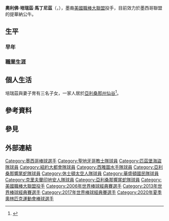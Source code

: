 {{spanish name|培瑞茲|馬丁尼茲}}
{{Infobox baseball biography
| image       = File:Oliver Perez 2019 (1).jpg
| image_size  = 270
| caption     = 2019年的培瑞茲
| name        = 奧利佛·培瑞茲<br/>Óliver Pérez 
| position    = 投手
| team        = 提華納公牛
| number      = 40
| bats        = 左
| throws      = 左
| birth_date  = {{Birth date and age|1981|8|15}}
| birth_place = {{MEX}}[[錫那羅亞州|錫那羅亞州]][[库利亚坎|库利亚坎]]
| debutleague = 美國職棒大聯盟
| debutdate   = 6月16日
| debutyear   = 2002年
| debutteam   = 聖地牙哥教士
| statyear    = 2021年球季
| statleague  = 美國職棒大聯盟
| stat1label  = 勝–敗
| stat1value  = 73–93
| stat2label  = 防禦率
| stat2value  = 4.34
| stat3label  = 奪三振
| stat3value  = 1,545
| teams       = 
* [[聖地牙哥教士|聖地牙哥教士]]（{{mlby|2002}}–{{mlby|2003}}）
* [[匹茲堡海盜|匹茲堡海盜]]（{{mlby|2003}}–{{mlby|2006}}）
* [[紐約大都會|紐約大都會]]（{{mlby|2006}}–{{mlby|2010}}）
* [[西雅圖水手|西雅圖水手]]（{{mlby|2012}}–{{mlby|2013}}）
* [[亞利桑那響尾蛇|亞利桑那響尾蛇]]（{{mlby|2014}}–{{mlby|2015}}）
* [[休士頓太空人|休士頓太空人]]（{{mlby|2015}}）
* [[華盛頓國民|華盛頓國民]]（{{mlby|2016}}–{{mlby|2017}}）
* [[克里夫蘭印地安人|克里夫蘭印地安人]]（{{mlby|2018}}–{{mlby|2021}}）
* [[亞利桑那響尾蛇|亞利桑那響尾蛇]]（{{mlby|2022}}）
|}}

'''奧利佛·培瑞茲·馬丁尼茲'''（{{lang-es|'''Óliver Pérez Martínez'''}}，{{bd|1981年|8月15日}}），墨裔[[美國職棒大聯盟|美國職棒大聯盟]]投手，目前效力於墨西哥聯盟的提華納公牛。

== 生平 ==
=== 早年 ===
{{expand section}}

=== 職業生涯 ===
{{expand section}}

== 個人生活 ==
培瑞茲與妻子育有三名子女，一家人居於[[亞利桑那州|亞利桑那州]][[仙谷_(亚利桑那州)|仙谷]]<ref>{{cite web|url=http://archive.azcentral.com/sports/diamondbacks/cactus/articles/20140310veteran-lefty-oliver-perez-signs-year-deal-with-arizona-diamondbacks.html|title=Veteran lefty Oliver Perez signs 2-year deal with Arizona Diamondbacks|work=azcentral.com|accessdate=2015-08-08}}</ref>。

== 參考資料 ==
{{reflist}}

== 參見 ==
{{Portal box|人物|棒球}}

== 外部連結 ==
{{commons category|Óliver Pérez}}
{{Baseballstats|mlb=424144|espn=5192|br=p/perezol01|fangraphs=1514|brm=perez-001oli}}

{{DEFAULTSORT:Perez, Oliver}}
[[Category:墨西哥棒球選手|Category:墨西哥棒球選手]]
[[Category:聖地牙哥教士隊球員|Category:聖地牙哥教士隊球員]]
[[Category:匹茲堡海盜隊球員|Category:匹茲堡海盜隊球員]]
[[Category:紐約大都會隊球員|Category:紐約大都會隊球員]]
[[Category:西雅圖水手隊球員|Category:西雅圖水手隊球員]]
[[Category:亞利桑那響尾蛇隊球員|Category:亞利桑那響尾蛇隊球員]]
[[Category:休士頓太空人隊球員|Category:休士頓太空人隊球員]]
[[Category:華盛頓國民隊球員|Category:華盛頓國民隊球員]]
[[Category:克里夫蘭印地安人隊球員|Category:克里夫蘭印地安人隊球員]]
[[Category:亞利桑那響尾蛇隊球員|Category:亞利桑那響尾蛇隊球員]]
[[Category:美國職棒大聯盟投手|Category:美國職棒大聯盟投手]]
[[Category:2006年世界棒球經典賽選手|Category:2006年世界棒球經典賽選手]]
[[Category:2013年世界棒球經典賽選手|Category:2013年世界棒球經典賽選手]]
[[Category:2017年世界棒球經典賽選手|Category:2017年世界棒球經典賽選手]]
[[Category:2020年夏季奧林匹克運動會棒球選手|Category:2020年夏季奧林匹克運動會棒球選手]]